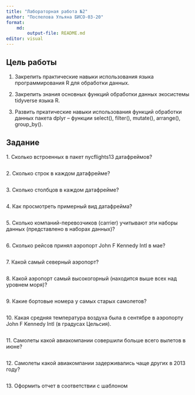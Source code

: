 ```yaml
---
title: "Лабораторная работа №2"
author: "Поспелова Ульяна БИСО-03-20"
format: 
    md:
        output-file: README.md
editor: visual
---
```


## Цель работы

1. Закрепить практические навыки использования языка программирования R для обработки данных.

2. Закрепить знания основных функций обработки данных экосистемы tidyverse языка R.

3. Развить пркатические навыки использования функций обработки данных пакета dplyr – функции
select(), filter(), mutate(), arrange(), group_by().

## Задание

1\. Сколько встроенных в пакет nycflights13 датафреймов?

```r

```

2\. Сколько строк в каждом датафрейме?

```r

```

3\. Сколько столбцов в каждом датафрейме?

```r

```

4\. Как просмотреть примерный вид датафрейма?

```r

```

5\. Сколько компаний-перевозчиков (carrier) учитывают эти наборы данных (представлено в наборах данных)?

```r

```

6\. Сколько рейсов принял аэропорт John F Kennedy Intl в мае?

```r

```

7\. Какой самый северный аэропорт?

```r

```

8\. Какой аэропорт самый высокогорный (находится выше всех над уровнем моря)?

```r

```

9\. Какие бортовые номера у самых старых самолетов?

```r

```

10\. Какая средняя температура воздуха была в сентябре в аэропорту John F Kennedy Intl (в градусах Цельсия).

```r

```

11\. Самолеты какой авиакомпании совершили больше всего вылетов в июне?

```r

```

12\. Самолеты какой авиакомпании задерживались чаще других в 2013 году?

```r

```

13\. Оформить отчет в соответствии с шаблоном

